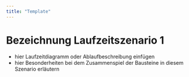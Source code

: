 ```yaml
---
title: "Template"
---
```


# Bezeichnung Laufzeitszenario 1

-  hier Laufzeitdiagramm oder Ablaufbeschreibung einfügen
-  hier Besonderheiten bei dem Zusammenspiel der Bausteine in diesem Szenario erläutern
